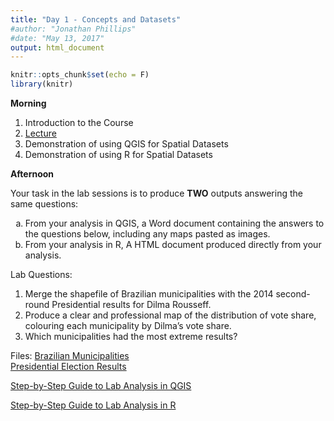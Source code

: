 ```yaml
---
title: "Day 1 - Concepts and Datasets"
#author: "Jonathan Phillips"
#date: "May 13, 2017"
output: html_document
---
```


<style>
.column-left{
  float: left;
  width: 50%;
  text-align: left;
}
.column-right{
  float: right;
  width: 50%;
  text-align: right;
}
</style>

```r
knitr::opts_chunk$set(echo = F)
library(knitr)
```

**Morning**

1. Introduction to the Course
2. [Lecture](https://jonnyphillips.github.io/Intro_Spatial/Day_1/Slides_Day_1_v7.html)
3. Demonstration of using QGIS for Spatial Datasets
4. Demonstration of using R for Spatial Datasets

**Afternoon**

Your task in the lab sessions is to produce **TWO** outputs answering the same questions:

a. From your analysis in QGIS, a Word document containing the answers to the questions below, including any maps pasted as images.
b. From your analysis in R, A HTML document produced directly from your analysis.

Lab Questions: 

1. Merge the shapefile of Brazilian municipalities with the 2014 second-round Presidential results for Dilma Rousseff.  
2. Produce a clear and professional map of the distribution of vote share, colouring each municipality by Dilma's vote share.  
3. Which municipalities had the most extreme results?   

Files:
[Brazilian Municipalities](https://jonnyphillips.github.io/Intro_Spatial/Day_1/Data/municipalities.shp)  
[Presidential Election Results](https://jonnyphillips.github.io/Intro_Spatial/Day_1/Data/Pres_election_2014.csv)

[Step-by-Step Guide to Lab Analysis in QGIS](https://docs.google.com/presentation/d/18ISavxqFdPsIBdeCPtG4iJyYw2XZn-HY9lVc2tHIA2U/present?usp=sharing)

[Step-by-Step Guide to Lab Analysis in R](https://docs.google.com/presentation/d/1n8mvUi27C2eXkj3Rk3HUsxb20Sjcf9cBZMuD9vZghMU/present?usp=sharing)